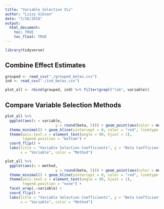 ```yaml
---
title: "Variable Selection Viz"
author: "Lizzy Gibson"
date: "7/26/2018"
output: 
  html_document:
    toc: TRUE
    toc_float: TRUE
---
```


```r
library(tidyverse)
```

## Combine Effect Estimates

```r
grouped <- read_csv("./grouped_betas.csv")
ind <- read_csv("./ind_betas.csv")

plot_all <- rbind(grouped, ind) %>% filter(grepl("la$", variable)) 
```

## Compare Variable Selection Methods

```r
plot_all %>%
  ggplot(aes(x = variable, 
                       y = round(beta, 5))) + geom_point(aes(color = method)) +
  theme_minimal() + geom_hline(yintercept = 0, color = "red", linetype = "dashed") +
  theme(axis.text.x = element_text(angle = 90, hjust = 1), 
        legend.position = "bottom") +
  coord_flip() + 
  labs(title = "Variable Selection Coefficients", y = "Beta Coefficients",
       x = "Variable", color = "Method")
```

```r
plot_all %>%
  ggplot(aes(x = method, 
                       y = round(beta, 5))) + geom_point(aes(color = method)) +
  theme_minimal() + geom_hline(yintercept = 0, color = "red", linetype = "dashed") +
  theme(axis.text.x = element_text(angle = 90, hjust = 1), 
        legend.position = "none") +
  facet_wrap(.~variable) +
  coord_flip() + 
  labs(title = "Variable Selection Coefficients", y = "Beta Coefficients",
       x = "Variable", color = "Method")
```
